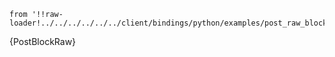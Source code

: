     from '!!raw-loader!../../../../../../client/bindings/python/examples/post_raw_block.py';

<CodeBlock className="language-python">
    {PostBlockRaw}
</CodeBlock>
